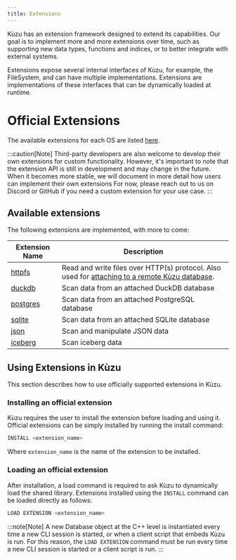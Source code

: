 ```yaml
---
title: Extensions
---
```



Kùzu has an extension framework designed to extend its capabilities. Our goal is to implement
more and more extensions over time, such as supporting new data types, functions and
indices, or to better integrate with external systems.

Extensions expose several internal interfaces of Kùzu, for example, the FileSystem, and can have
multiple implementations. Extensions are implementations of these interfaces that can be
dynamically loaded at runtime.


# Official Extensions

The available extensions for each OS are listed [here](https://extension.kuzudb.com/).

:::caution[Note]
Third-party developers are also welcome to develop their own extensions for custom functionality.
However, it's important to note that the extension API is still in development and may change in the future.
When it becomes more stable, we will document in more detail how users can implement their own extensions
For now, please reach out to us on Discord or GitHub if you need a custom extension for your use case.
:::

## Available extensions

The following extensions are implemented, with more to come:

| Extension Name | Description |
|----------|----------|
| [httpfs](/extensions/httpfs) | Read and write files over HTTP(s) protocol. Also used for [attaching to a remote Kùzu database](/extensions/attach/kuzu). |
| [duckdb](/extensions/attach) | Scan data from an attached DuckDB database |
| [postgres](/extensions/attach) | Scan data from an attached PostgreSQL database |
| [sqlite](/extensions/attach) | Scan data from an attached SQLite database |
| [json](/extensions/json) | Scan and manipulate JSON data |
| [iceberg](/extensions/iceberg) | Scan iceberg data |

## Using Extensions in Kùzu

This section describes how to use officially supported extensions in Kùzu.

### Installing an official extension

Kùzu requires the user to install the extension before loading and using it.
Official extensions can be simply installed by running the install command:

```sql
INSTALL <extension_name>
```

Where `extension_name` is the name of the extension to be installed.

### Loading an official extension
After installation, a load command is required to ask Kùzu to dynamically load the shared library.
Extensions installed using the `INSTALL` command can be loaded directly as follows: 

```sql
LOAD EXTENSION <extension_name>
```

:::note[Note]
A new Database object at the C++ level is instantiated every time a new CLI session is started, or
when a client script that embeds Kùzu is run. For this reason, the `LOAD EXTENSION` command must be
run every time a new CLI session is started or a client script is run.
:::
